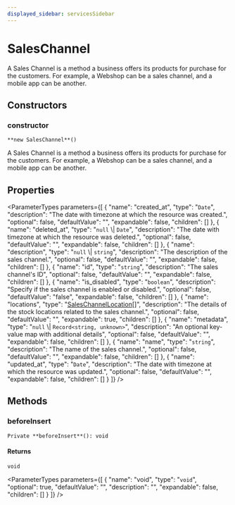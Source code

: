 ```yaml
---
displayed_sidebar: servicesSidebar
---
```



# SalesChannel

A Sales Channel is a method a business offers its products for purchase for the customers. For example, a Webshop can be a sales channel, and a mobile app can be another.

## Constructors

### constructor

`**new SalesChannel**()`

A Sales Channel is a method a business offers its products for purchase for the customers. For example, a Webshop can be a sales channel, and a mobile app can be another.

## Properties

<ParameterTypes parameters={[
  {
    "name": "created_at",
    "type": "`Date`",
    "description": "The date with timezone at which the resource was created.",
    "optional": false,
    "defaultValue": "",
    "expandable": false,
    "children": []
  },
  {
    "name": "deleted_at",
    "type": "`null` \\| `Date`",
    "description": "The date with timezone at which the resource was deleted.",
    "optional": false,
    "defaultValue": "",
    "expandable": false,
    "children": []
  },
  {
    "name": "description",
    "type": "`null` \\| `string`",
    "description": "The description of the sales channel.",
    "optional": false,
    "defaultValue": "",
    "expandable": false,
    "children": []
  },
  {
    "name": "id",
    "type": "`string`",
    "description": "The sales channel's ID",
    "optional": false,
    "defaultValue": "",
    "expandable": false,
    "children": []
  },
  {
    "name": "is_disabled",
    "type": "`boolean`",
    "description": "Specify if the sales channel is enabled or disabled.",
    "optional": false,
    "defaultValue": "false",
    "expandable": false,
    "children": []
  },
  {
    "name": "locations",
    "type": "[SalesChannelLocation](SalesChannelLocation.mdx)[]",
    "description": "The details of the stock locations related to the sales channel.",
    "optional": false,
    "defaultValue": "",
    "expandable": true,
    "children": []
  },
  {
    "name": "metadata",
    "type": "`null` \\| `Record<string, unknown>`",
    "description": "An optional key-value map with additional details",
    "optional": false,
    "defaultValue": "",
    "expandable": false,
    "children": []
  },
  {
    "name": "name",
    "type": "`string`",
    "description": "The name of the sales channel.",
    "optional": false,
    "defaultValue": "",
    "expandable": false,
    "children": []
  },
  {
    "name": "updated_at",
    "type": "`Date`",
    "description": "The date with timezone at which the resource was updated.",
    "optional": false,
    "defaultValue": "",
    "expandable": false,
    "children": []
  }
]} />

## Methods

### beforeInsert

`Private **beforeInsert**(): void`

#### Returns

`void`

<ParameterTypes parameters={[
  {
    "name": "void",
    "type": "`void`",
    "optional": true,
    "defaultValue": "",
    "description": "",
    "expandable": false,
    "children": []
  }
]} />
